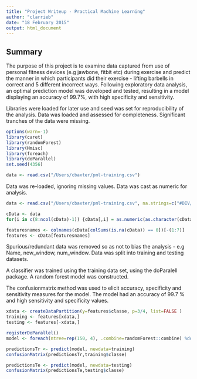 ```yaml
---
title: "Project Writeup - Practical Machine Learning"
author: "clarrieb"
date: "18 February 2015"
output: html_document
---
```


Summary
---

The purpose of this project is to examine data captured from use of personal fitness devices (e.g jawbone, fitbit etc) during exercise and predict the manner in which participants did their exercise - lifting barbells in correct and 5 different incorrect ways.  Following exploratory data analysis, an optimal prediction model was developed and tested, resulting in a model displaying an accuracy of 99.7%, with high specificity and sensitivity.

Libraries were loaded for later use and seed was set for reproducibility of the analysis.  Data was loaded and assessed for completeness.  Significant tranches of the data were missing.

```r
options(warn=-1)
library(caret)
library(randomForest)
library(Hmisc)
library(foreach)
library(doParallel)
set.seed(4356)

data <- read.csv("/Users/cbaxter/pml-training.csv")
```

Data was re-loaded, ignoring missing values.  Data was cast as numeric for analysis.

```r
data <- read.csv("/Users/cbaxter/pml-training.csv", na.strings=c("#DIV/0!") )
```
```r
cData <- data
for(i in c(8:ncol(cData)-1)) {cData[,i] = as.numeric(as.character(cData[,i]))}
```
```r
featuresnames <- colnames(cData[colSums(is.na(cData)) == 0])[-(1:7)]
features <- cData[featuresnames]
```

Spurious/redundant data was removed so as not to bias the analysis - e.g Name, new_window, num_window.  Data was split into training and testing datasets.

A classifier was trained using the training data set, using the doParalell package.  A random forest model was constructed.

The confusionmatrix method was used to elicit accuracy, specificity and sensitivity measures for the model. The model had an accuracy of 99.7 % and high sensitivity and specificity values.

```r
xdata <- createDataPartition(y=features$classe, p=3/4, list=FALSE )
training <- features[xdata,]
testing <- features[-xdata,]
```
```r
registerDoParallel()
model <- foreach(ntree=rep(150, 4), .combine=randomForest::combine) %dopar% randomForest(training[-ncol(training)], training$classe, ntree=ntree)
```
```r
predictionsTr <- predict(model, newdata=training)
confusionMatrix(predictionsTr,training$classe)
```
```r
predictionsTe <- predict(model, newdata=testing)
confusionMatrix(predictionsTe,testing$classe)
```






